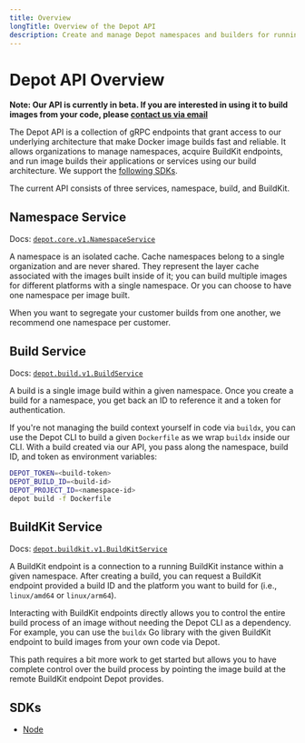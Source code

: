 ```yaml
---
title: Overview
longTitle: Overview of the Depot API
description: Create and manage Depot namespaces and builders for running image builds on behalf of your own users
---
```


# Depot API Overview

**Note: Our API is currently in beta. If you are interested in using it to build images from your code, please [contact us via email](mailto:contact@depot.dev)**

The Depot API is a collection of gRPC endpoints that grant access to our underlying architecture that make Docker image builds fast and reliable. It allows organizations to manage namespaces, acquire BuildKit endpoints, and run image builds their applications or services using our build architecture. We support the [following SDKs](#sdks).

The current API consists of three services, namespace, build, and BuildKit.

## Namespace Service

Docs: [`depot.core.v1.NamespaceService`](https://buf.build/depot/api/docs/main:depot.core.v1#depot.core.v1.NamespaceService)

A namespace is an isolated cache. Cache namespaces belong to a single organization and are never shared. They represent the layer cache associated with the images built inside of it; you can build multiple images for different platforms with a single namespace. Or you can choose to have one namespace per image built.

When you want to segregate your customer builds from one another, we recommend one namespace per customer.

## Build Service

Docs: [`depot.build.v1.BuildService`](https://buf.build/depot/api/docs/main:depot.build.v1#depot.build.v1.BuildService)

A build is a single image build within a given namespace. Once you create a build for a namespace, you get back an ID to reference it and a token for authentication.

If you're not managing the build context yourself in code via `buildx`, you can use the Depot CLI to build a given `Dockerfile` as we wrap `buildx` inside our CLI. With a build created via our API, you pass along the namespace, build ID, and token as environment variables:

```bash
DEPOT_TOKEN=<build-token>
DEPOT_BUILD_ID=<build-id>
DEPOT_PROJECT_ID=<namespace-id>
depot build -f Dockerfile
```

## BuildKit Service

Docs: [`depot.buildkit.v1.BuildKitService`](https://buf.build/depot/api/docs/main:depot.buildkit.v1#depot.buildkit.v1.BuildKitService)

A BuildKit endpoint is a connection to a running BuildKit instance within a given namespace. After creating a build, you can request a BuildKit endpoint provided a build ID and the platform you want to build for (i.e., `linux/amd64` or `linux/arm64`).

Interacting with BuildKit endpoints directly allows you to control the entire build process of an image without needing the Depot CLI as a dependency. For example, you can use the `buildx` Go library with the given BuildKit endpoint to build images from your own code via Depot.

This path requires a bit more work to get started but allows you to have complete control over the build process by pointing the image build at the remote BuildKit endpoint Depot provides.

## SDKs

- [Node](https://github.com/depot/sdk-node)

